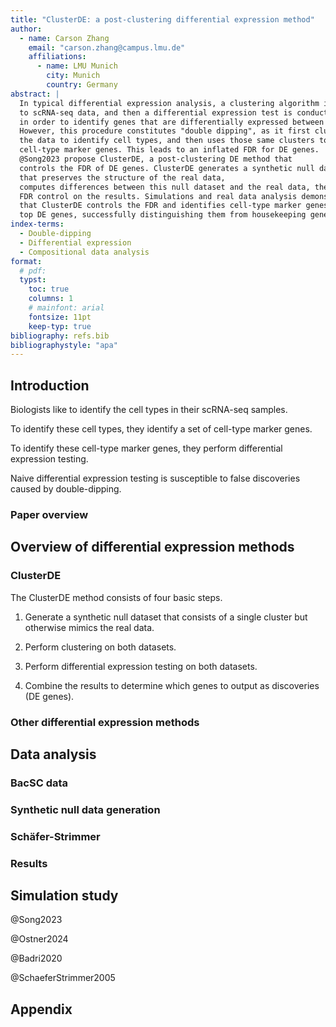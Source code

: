 ```yaml
---
title: "ClusterDE: a post-clustering differential expression method"
author:
  - name: Carson Zhang
    email: "carson.zhang@campus.lmu.de"
    affiliations:
      - name: LMU Munich
        city: Munich
        country: Germany
abstract: |
  In typical differential expression analysis, a clustering algorithm is applied 
  to scRNA-seq data, and then a differential expression test is conducted 
  in order to identify genes that are differentially expressed between the clusters.
  However, this procedure constitutes "double dipping", as it first clusters
  the data to identify cell types, and then uses those same clusters to identify 
  cell-type marker genes. This leads to an inflated FDR for DE genes. 
  @Song2023 propose ClusterDE, a post-clustering DE method that 
  controls the FDR of DE genes. ClusterDE generates a synthetic null dataset
  that preserves the structure of the real data, 
  computes differences between this null dataset and the real data, then performs 
  FDR control on the results. Simulations and real data analysis demonstrate
  that ClusterDE controls the FDR and identifies cell-type marker genes as
  top DE genes, successfully distinguishing them from housekeeping genes.
index-terms: 
  - Double-dipping
  - Differential expression
  - Compositional data analysis
format:
  # pdf:
  typst:
    toc: true
    columns: 1
    # mainfont: arial
    fontsize: 11pt
    keep-typ: true
bibliography: refs.bib
bibliographystyle: "apa"
---
```


## Introduction

Biologists like to identify the cell types in their scRNA-seq samples.

To identify these cell types, they identify a set of cell-type marker genes.

To identify these cell-type marker genes, they perform differential expression testing.

Naive differential expression testing is susceptible to false discoveries caused by double-dipping.

### Paper overview

## Overview of differential expression methods

### ClusterDE

The ClusterDE method consists of four basic steps.

1. Generate a synthetic null dataset that consists of a single cluster but otherwise mimics the real data.

2. Perform clustering on both datasets.

3. Perform differential expression testing on both datasets.

4. Combine the results to determine which genes to output as discoveries (DE genes).

### Other differential expression methods

## Data analysis

### BacSC data

### Synthetic null data generation

### Schäfer-Strimmer

### Results

## Simulation study

@Song2023

@Ostner2024

@Badri2020

@SchaeferStrimmer2005

## Appendix


